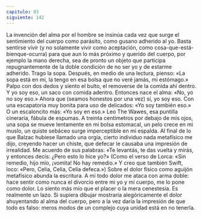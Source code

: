 ```yaml
---
capitulo: 83
siguiente: 142
---
```


La invención del alma por el hombre se insinúa cada vez que surge el
sentimiento del cuerpo como parásito, como gusano adherido al yo. Basta
sentirse vivir (y no solamente vivir como aceptación, como cosa-que-está-bienque-ocurra) para que aun lo más próximo y querido del cuerpo, por ejemplo la
mano derecha, sea de pronto un objeto que participa repugnantemente de la
doble condición de no ser yo y de estarme adherido.
Trago la sopa. Después, en medio de una lectura, pienso: «La sopa está en mí,
la tengo en esa bolsa que no veré jamás, mi estómago.» Palpo con dos dedos y
siento el bulto, el removerse de la comida ahí dentro. Y yo soy eso, un saco con
comida adentro.
Entonces nace el alma: «No, yo no soy eso.»
Ahora que (seamos honestos por una vez)
sí, yo soy eso. Con una escapatoria muy bonita para uso de delicados: «Yo soy
también eso.» O un escaloncito más: «Yo soy en eso.»
Leo The Wawes, esa puntilla cineraria, fábula de espumas. A treinta
centímetros por debajo de mis ojos, una sopa se mueve lentamente en mi bolsa
estomacal, un pelo crece en mi muslo, un quiste sebáceo surge imperceptible en
mi espalda.
Al final de lo que Balzac hubiese llamado una orgía, cierto individuo nada
metafísico me dijo, creyendo hacer un chiste, que defecar le causaba una
impresión de irrealidad. Me acuerdo de sus palabras: «Te levantás, te das vuelta
y mirás, y entonces decís: ¿Pero esto lo hice yo?»
(Como el verso de Lorca: «Sin remedio, hijo mío, ¡vomita! No hay remedio.» Y
creo que también Swift, loco: «Pero, Celia, Celia, Celia defeca.»)
Sobre el dolor físico como aguijón metafísico abunda la escritura. A mí todo
dolor me ataca con arma doble: hace sentir como nunca el divorcio entre mi yo y
mi cuerpo, me lo pone como dolor. Lo siento más mío que el placer o la mera
cenestesia. Es realmente un lazo. Si supiera dibujar mostraría alegóricamente el
dolor ahuyentando al alma del cuerpo, pero a la vez daría la impresión de que
todo es falso: meros modos de un complejo cuya unidad está en no tenerla.
